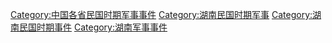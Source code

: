 [[Category:中国各省民国时期军事事件|Category:中国各省民国时期军事事件]]
[[Category:湖南民国时期军事|Category:湖南民国时期军事]]
[[Category:湖南民国时期事件|Category:湖南民国时期事件]]
[[Category:湖南军事事件|Category:湖南军事事件]]